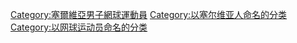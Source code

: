{{Main}}

[[Category:塞爾維亞男子網球運動員|Category:塞爾維亞男子網球運動員]]
[[Category:以塞尔维亚人命名的分类‎|Category:以塞尔维亚人命名的分类‎]]
[[Category:以网球运动员命名的分类‎|Category:以网球运动员命名的分类‎]]